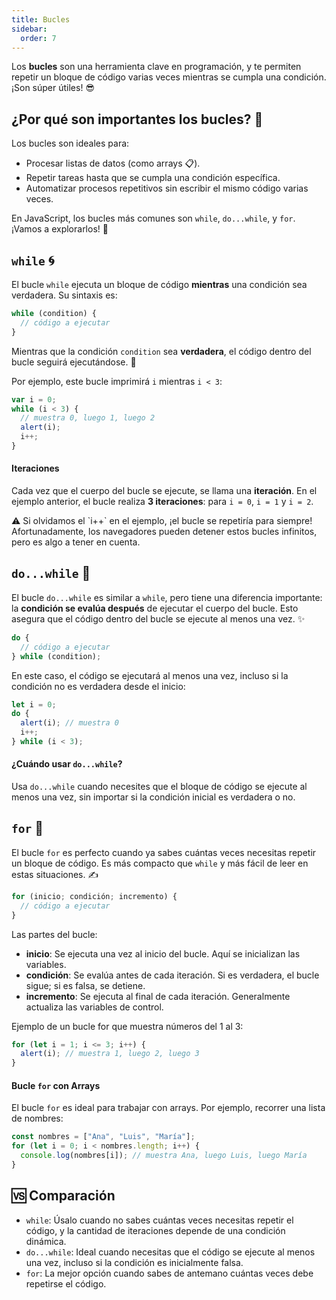 ```yaml
---
title: Bucles
sidebar:
  order: 7
---
```



Los **bucles** son una herramienta clave en programación, y te permiten repetir un bloque de código varias veces mientras se cumpla una condición. ¡Son súper útiles! 😎

## ¿Por qué son importantes los bucles? 🤔

Los bucles son ideales para:

- Procesar listas de datos (como arrays 📋).
- Repetir tareas hasta que se cumpla una condición específica.
- Automatizar procesos repetitivos sin escribir el mismo código varias veces.

En JavaScript, los bucles más comunes son `while`, `do...while`, y `for`. ¡Vamos a explorarlos! 🚀

## `while` 🌀

El bucle `while` ejecuta un bloque de código **mientras** una condición sea verdadera. Su sintaxis es:

```js
while (condition) {
  // código a ejecutar
}
```

Mientras que la condición `condition` sea **verdadera**, el código dentro del bucle seguirá ejecutándose. 🔄

Por ejemplo, este bucle imprimirá `i` mientras `i < 3`:

```js
var i = 0;
while (i < 3) {
  // muestra 0, luego 1, luego 2
  alert(i);
  i++;
}
```

#### Iteraciones

Cada vez que el cuerpo del bucle se ejecute, se llama una **iteración**. En el ejemplo anterior, el bucle realiza **3 iteraciones**: para `i = 0`, `i = 1` y `i = 2`.

<Aside type="caution" title="Precaución">
  ⚠️ Si olvidamos el `i++` en el ejemplo, ¡el bucle se repetiría para siempre!
  Afortunadamente, los navegadores pueden detener estos bucles infinitos, pero
  es algo a tener en cuenta.
</Aside>

## `do...while` 🔁

El bucle `do...while` es similar a `while`, pero tiene una diferencia importante: la **condición se evalúa después** de ejecutar el cuerpo del bucle. Esto asegura que el código dentro del bucle se ejecute al menos una vez. ✨

```js
do {
  // código a ejecutar
} while (condition);
```

En este caso, el código se ejecutará al menos una vez, incluso si la condición no es verdadera desde el inicio:

```js
let i = 0;
do {
  alert(i); // muestra 0
  i++;
} while (i < 3);
```

#### ¿Cuándo usar `do...while`?

Usa `do...while` cuando necesites que el bloque de código se ejecute al menos una vez, sin importar si la condición inicial es verdadera o no.

## `for` 🔢

El bucle `for` es perfecto cuando ya sabes cuántas veces necesitas repetir un bloque de código. Es más compacto que `while` y más fácil de leer en estas situaciones. ✍️

```js
for (inicio; condición; incremento) {
  // código a ejecutar
}
```

Las partes del bucle:

- **inicio**: Se ejecuta una vez al inicio del bucle. Aquí se inicializan las variables.
- **condición**: Se evalúa antes de cada iteración. Si es verdadera, el bucle sigue; si es falsa, se detiene.
- **incremento**: Se ejecuta al final de cada iteración. Generalmente actualiza las variables de control.

Ejemplo de un bucle for que muestra números del 1 al 3:

```js
for (let i = 1; i <= 3; i++) {
  alert(i); // muestra 1, luego 2, luego 3
}
```

#### Bucle `for` con Arrays
El bucle `for` es ideal para trabajar con arrays. Por ejemplo, recorrer una lista de nombres:

```js
const nombres = ["Ana", "Luis", "María"];
for (let i = 0; i < nombres.length; i++) {
  console.log(nombres[i]); // muestra Ana, luego Luis, luego María
}
```

## 🆚 Comparación

- `while`: Úsalo cuando no sabes cuántas veces necesitas repetir el código, y la cantidad de iteraciones depende de una condición dinámica.
- `do...while`: Ideal cuando necesitas que el código se ejecute al menos una vez, incluso si la condición es inicialmente falsa.
- `for`: La mejor opción cuando sabes de antemano cuántas veces debe repetirse el código.
